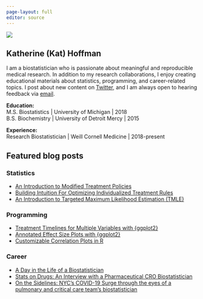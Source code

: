 ```yaml
---
page-layout: full
editor: source
---
```


::: grid
::: {.g-col-12 .g-col-md-4}
![](img/profile-modified-wide.png)
:::

::: {.g-col-12 .g-col-md-8}
# Katherine (Kat) Hoffman

I am a biostatistician who is passionate about meaningful and reproducible medical research. In addition to my research collaborations, I enjoy creating educational materials about statistics, programming, and career-related topics. I post about new content on [Twitter](https://twitter.com/kat_hoffman_), and I am always open to hearing feedback via <a href = "mailto: kathoffman.stats@gmail.com">email</a>.

**Education:**<br> M.S. Biostatistics \| University of Michigan \| 2018<br> B.S. Biochemistry \| University of Detroit Mercy \| 2015

**Experience:**<br>Research Biostatistician \| Weill Cornell Medicine \| 2018-present

:::
:::

## Featured blog posts

::: grid
::: {.g-col-12 .g-col-md-4}
### Statistics

-   [An Introduction to Modified Treatment Policies](/blog/lmtp/lmtp.html)
-   [Building Intuition For Optimizing Individualized Treatment Rules](/blog/otr)
-   [An Introduction to Targeted Maximum Likelihood Estimation (TMLE)](/blog/tmle/tutorial.html)
:::

::: {.g-col-12 .g-col-md-4}
### Programming

-   [Treatment Timelines for Multiple Variables with {ggplot2}](/blog/trt-timelines/multiple-vars.html)
-   [Annotated Effect Size Plots with {ggplot2}](/blog/forest-plots/)
-   [Customizable Correlation Plots in R](/blog/corr-plots)
:::

::: {.g-col-12 .g-col-md-4}
### Career

-   [A Day in the Life of a Biostatistician](/blog/ditl)
-   [Stats on Drugs: An Interview with a Pharmaceutical CRO Biostatistician](/blog/ditl/ditl-followup.html)
-   [On the Sidelines: NYC's COVID-19 Surge through the eyes of a pulmonary and critical care team's biostatistician](/blog/covid)
:::
:::
